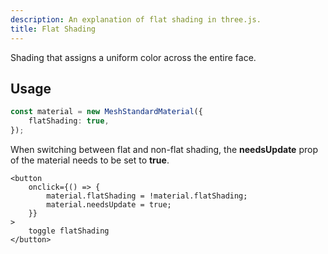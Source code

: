 ```yaml
---
description: An explanation of flat shading in three.js.
title: Flat Shading
---
```



Shading that assigns a uniform color across the entire face.

<App client:visible />

## Usage

```ts
const material = new MeshStandardMaterial({
	flatShading: true,
});
```

When switching between flat and non-flat shading, the **needsUpdate** prop of the material needs to be set to **true**.

```svelte
<button
	onclick={() => {
		material.flatShading = !material.flatShading;
		material.needsUpdate = true;
	}}
>
	toggle flatShading
</button>
```
